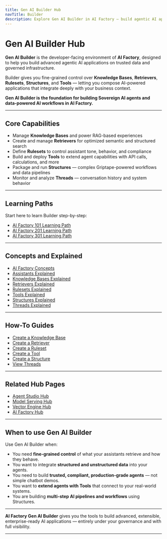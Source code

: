 ```yaml
---
title: Gen AI Builder Hub
navTitle: Builder
description: Explore Gen AI Builder in AI Factory — build agentic AI applications with Knowledge Bases, Tools, and advanced AI workflows.
---
```


# Gen AI Builder Hub

**Gen AI Builder** is the developer-facing environment of **AI Factory**, designed to help you build advanced agentic AI applications on trusted data and governed infrastructure.

Builder gives you fine-grained control over **Knowledge Bases**, **Retrievers**, **Rulesets**, **Structures**, and **Tools** — letting you compose AI-powered applications that integrate deeply with your business context.

**Gen AI Builder is the foundation for building Sovereign AI agents and data-powered AI workflows in AI Factory.**

---

## Core Capabilities

- Manage **Knowledge Bases** and power RAG-based experiences
- Create and manage **Retrievers** for optimized semantic and structured search
- Define **Rulesets** to control assistant tone, behavior, and compliance
- Build and deploy **Tools** to extend agent capabilities with API calls, calculations, and more
- Package and run **Structures** — complex Griptape-powered workflows and data pipelines
- Monitor and analyze **Threads** — conversation history and system behavior

---

## Learning Paths

Start here to learn Builder step-by-step:

- [AI Factory 101 Learning Path](/ai-factory/learn/paths/101)
- [AI Factory 201 Learning Path](/ai-factory/learn/paths/201)
- [AI Factory 301 Learning Path](/ai-factory/learn/paths/301)

---

## Concepts and Explained

- [AI Factory Concepts](/ai-factory/learn/explained/ai-factory-concepts)
- [Assistants Explained](/ai-factory/learn/explained/assistants-explained)
- [Knowledge Bases Explained](/ai-factory/learn/explained/knowledge-bases-explained)
- [Retrievers Explained](/ai-factory/learn/explained/retrievers-explained)
- [Rulesets Explained](/ai-factory/learn/explained/rulesets-explained)
- [Tools Explained](/ai-factory/learn/explained/tools-explained)
- [Structures Explained](/ai-factory/learn/explained/structures-explained)
- [Threads Explained](/ai-factory/learn/explained/threads-explained)

---

## How-To Guides

- [Create a Knowledge Base](/ai-factory/learn/how-to/gen-ai/create-knowledge-base)
- [Create a Retriever](/ai-factory/learn/how-to/gen-ai/create-retriever)
- [Create a Ruleset](/ai-factory/learn/how-to/gen-ai/create-ruleset)
- [Create a Tool](/ai-factory/learn/how-to/gen-ai/create-tool)
- [Create a Structure](/ai-factory/learn/how-to/gen-ai/create-structure)
- [View Threads](/ai-factory/learn/how-to/gen-ai/view-threads)

---

## Related Hub Pages

- [Agent Studio Hub](/ai-factory/gen-ai/agent-studio)
- [Model Serving Hub](/ai-factory/model/serving)
- [Vector Engine Hub](/ai-factory/vector-engine)
- [AI Factory Hub](/ai-factory/index)

---

## When to use Gen AI Builder

Use Gen AI Builder when:

- You need **fine-grained control** of what your assistants retrieve and how they behave.
- You want to integrate **structured and unstructured data** into your agents.
- You need to build **trusted, compliant, production-grade agents** — not simple chatbot demos.
- You want to **extend agents with Tools** that connect to your real-world systems.
- You are building **multi-step AI pipelines and workflows** using Structures.

---

**AI Factory Gen AI Builder** gives you the tools to build advanced, extensible, enterprise-ready AI applications — entirely under your governance and with full visibility.

---

